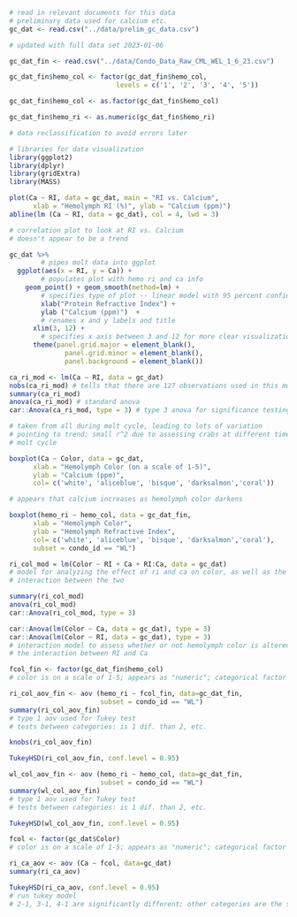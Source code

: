```r

# read in relevant documents for this data
# preliminary data used for calcium etc.
gc_dat <- read.csv("../data/prelim_gc_data.csv")

# updated with full data set 2023-01-06

gc_dat_fin <- read.csv("../data/Condo_Data_Raw_CML_WEL_1_6_23.csv")

gc_dat_fin$hemo_col <- factor(gc_dat_fin$hemo_col,
                           levels = c('1', '2', '3', '4', '5'))

gc_dat_fin$hemo_col <- as.factor(gc_dat_fin$hemo_col)

gc_dat_fin$hemo_ri <- as.numeric(gc_dat_fin$hemo_ri)

# data reclassification to avoid errors later

# libraries for data visualization
library(ggplot2)
library(dplyr)
library(gridExtra)
library(MASS)

```

```r

plot(Ca ~ RI, data = gc_dat, main = "RI vs. Calcium",
      xlab = "Hemolymph RI (%)", ylab = "Calcium (ppm)")
abline(lm (Ca ~ RI, data = gc_dat), col = 4, lwd = 3)

# correlation plot to look at RI vs. Calcium
# doesn't appear to be a trend

```

```r

gc_dat %>% 
        # pipes molt data into ggplot
  ggplot(aes(x = RI, y = Ca)) + 
        # populates plot with hemo ri and ca info
    geom_point() + geom_smooth(method=lm) + 
        # specifies type of plot -- linear model with 95 percent confidence
        xlab("Protein Refractive Index") + 
        ylab ("Calcium (ppm)")  +
        # renames x and y labels and title
      xlim(3, 12) + 
        # specifies x axis between 3 and 12 for more clear visualization
      theme(panel.grid.major = element_blank(),
              panel.grid.minor = element_blank(), 
              panel.background = element_blank())

```

```r

ca_ri_mod <- lm(Ca ~ RI, data = gc_dat)
nobs(ca_ri_mod) # tells that there are 127 observations used in this model
summary(ca_ri_mod)
anova(ca_ri_mod) # standard anova
car::Anova(ca_ri_mod, type = 3) # type 3 anova for significance testing

# taken from all during molt cycle, leading to lots of variation
# pointing to trend; small r^2 due to assessing crabs at different times of
# molt cycle
```

```r

boxplot(Ca ~ Color, data = gc_dat,
      xlab = "Hemolymph Color (on a scale of 1-5)",
      ylab = "Calcium (ppm)",
      col= c('white', 'aliceblue', 'bisque', 'darksalmon','coral'))

# appears that calcium increases as hemolymph color darkens
```

```r

boxplot(hemo_ri ~ hemo_col, data = gc_dat_fin,
      xlab = "Hemolymph Color",
      ylab = "Hemolymph Refractive Index",
      col= c('white', 'aliceblue', 'bisque', 'darksalmon','coral'),
      subset = condo_id == "WL")

```


```r

ri_col_mod = lm(Color ~ RI + Ca + RI:Ca, data = gc_dat)
# model for analyzing the effect of ri and ca on color, as well as the
# interaction between the two

summary(ri_col_mod)
anova(ri_col_mod)
car::Anova(ri_col_mod, type = 3)

car::Anova(lm(Color ~ Ca, data = gc_dat), type = 3)
car::Anova(lm(Color ~ RI, data = gc_dat), type = 3)
# interaction model to assess whether or not hemolymph color is altered by
# the interaction between RI and Ca
```


```r

fcol_fin <- factor(gc_dat_fin$hemo_col)
# color is on a scale of 1-5; appears as "numeric"; categorical factor

ri_col_aov_fin <- aov (hemo_ri ~ fcol_fin, data=gc_dat_fin,
                       subset = condo_id == "WL")
summary(ri_col_aov_fin)
# type 1 aov used for Tukey test
# tests between categories: is 1 dif. than 2, etc.

knobs(ri_col_aov_fin)

TukeyHSD(ri_col_aov_fin, conf.level = 0.95) 
```

```r

wl_col_aov_fin <- aov (hemo_ri ~ hemo_col, data=gc_dat_fin, 
                       subset = condo_id == "WL")
summary(wl_col_aov_fin)
# type 1 aov used for Tukey test
# tests between categories: is 1 dif. than 2, etc.

TukeyHSD(wl_col_aov_fin, conf.level = 0.95) 

```

```r

fcol <- factor(gc_dat$Color)
# color is on a scale of 1-5; appears as "numeric"; categorical factor

ri_ca_aov <- aov (Ca ~ fcol, data=gc_dat)
summary(ri_ca_aov)

TukeyHSD(ri_ca_aov, conf.level = 0.95) 
# run tukey model
# 2-1, 3-1, 4-1 are significantly different; other categories are the same
```

